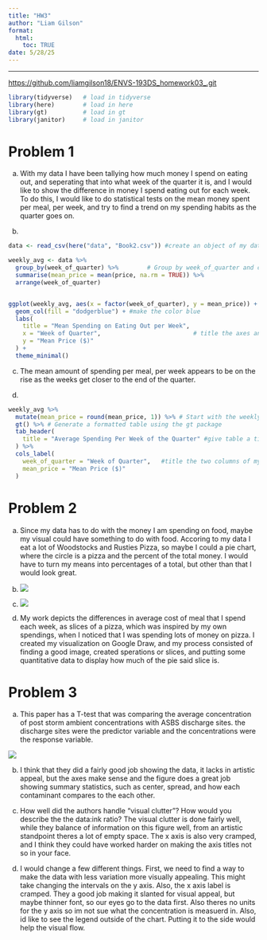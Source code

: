 ```yaml
---
title: "HW3"
author: "Liam Gilson"
format:
  html:
    toc: TRUE
date: 5/28/25
---
```


------------------------------------------------------------------------

<https://github.com/liamgilson18/ENVS-193DS_homework03_.git>

```r
library(tidyverse)   # load in tidyverse
library(here)        # load in here
library(gt)          # load in gt
library(janitor)     # load in janitor

```

# Problem 1

a.  With my data I have been tallying how much money I spend on eating out, and seperating that into what week of the quarter it is, and I would like to show the difference in money I spend eating out for each week. To do this, I would like to do statistical tests on the mean money spent per meal, per week, and try to find a trend on my spending habits as the quarter goes on.

b.  

```r

data <- read_csv(here("data", "Book2.csv")) #create an object of my data

weekly_avg <- data %>%
  group_by(week_of_quarter) %>%        # Group by week_of_quarter and compute mean price
  summarise(mean_price = mean(price, na.rm = TRUE)) %>%
  arrange(week_of_quarter)


ggplot(weekly_avg, aes(x = factor(week_of_quarter), y = mean_price)) +  # Plot: Mean price per week of the quarter
  geom_col(fill = "dodgerblue") + #make the color blue
  labs(
    title = "Mean Spending on Eating Out per Week",
    x = "Week of Quarter",                          # title the axes and visual
    y = "Mean Price ($)"
  ) +
  theme_minimal()
```

c.  The mean amount of spending per meal, per week appears to be on the rise as the weeks get closer to the end of the quarter.

d.  

```r
weekly_avg %>% 
  mutate(mean_price = round(mean_price, 1)) %>% # Start with the weekly_avg data frame
  gt() %>% # Generate a formatted table using the gt package
  tab_header(
    title = "Average Spending Per Week of the Quarter" #give table a title
  ) %>%
  cols_label(
    week_of_quarter = "Week of Quarter",   #title the two columns of my table
    mean_price = "Mean Price ($)"
  )
```

# Problem 2

a.  Since my data has to do with the money I am spending on food, maybe my visual could have something to do with food. Accoring to my data I eat a lot of Woodstocks and Rusties Pizza, so maybe I could a pie chart, where the circle is a pizza and the percent of the total money. I would have to turn my means into percentages of a total, but other than that I would look great.

b. 
![](InitialSketch.png)

c.  
![](FinalImageB.png)
d.  My work depicts the differences in average cost of meal that I spend each week, as slices of a pizza, which was inspired by my own spendings, when I noticed that I was spending lots of money on pizza. I created my visualization on Google Draw, and my process consisted of finding a good image, created sperations or slices, and putting some quantitative data to display how much of the pie said slice is.

# Problem 3

a.  This paper has a T-test that was comparing the average concentration of post storm ambient concentrations with ASBS discharge sites. the discharge sites were the predictor variable and the concentrations were the response variable.

![](3rdImage.png)

b.  I think that they did a fairly good job showing the data, it lacks in artistic appeal, but the axes make sense and the figure does a great job showing summary statistics, such as center, spread, and how each contaminant compares to the each other.

c.  How well did the authors handle “visual clutter”? How would you describe the the data:ink ratio? The visual clutter is done fairly well, while they balance of information on this figure well, from an artistic standpoint theres a lot of empty space. The x axis is also very cramped, and I think they could have worked harder on making the axis titles not so in your face.

d.  I would change a few different things. First, we need to find a way to make the data with less variation more visually appealing. This might take changing the intervals on the y axis. Also, the x axis label is cramped. They a good job making it slanted for visual appeal, but maybe thinner font, so our eyes go to the data first. Also theres no units for the y axis so im not sue what the concentration is measuerd in. Also, id like to see the legend outside of the chart. Putting it to the side would help the visual flow.
